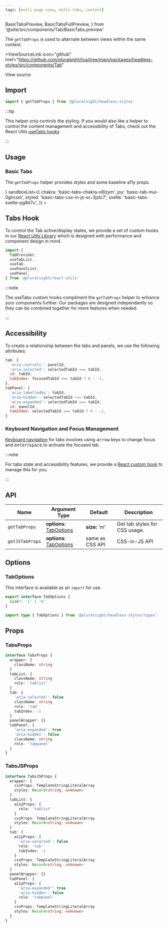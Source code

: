 ```yaml
---
tags: [mutli-page view, multi-tabs, content]
---
```


  BasicTabsPreview,
  BasicTabsFullPreview,
} from '@site/src/components/Tab/BasicTabs.preview'

The `getTabProps` is used to alternate between views within the same context.

<ViewSourceLink
  icon="github"
  href="https://github.com/pluralsight/tva/tree/main/packages/headless-styles/src/components/Tab"
>
  View source
</ViewSourceLink>

## Import

```javascript
import { getTabProps } from '@pluralsight/headless-styles'
```

:::tip

This helper only controls the styling. If you would also like a helper to control the content management and accessibility of Tabs, check out the React Utils [useTabs hooks](../react-utils/use-tabs.mdx)

:::

## Usage

### Basic Tabs

The `getTabProps` helper provides styles and some baseline a11y props.

<BasicTabs />
<LiveExampleTabs
  fullCode={<BasicTabsFullPreview />}
  sandboxList={{
    chakra: 'basic-tabs-chakra-x8lzym',
    joy: 'basic-tab-mui-0ghcsm',
    styled: 'basic-tabs-css-in-js-sc-3jztc7',
    svelte: 'basic-tabs-svelte-pg8d7u',
  }}
>
  <BasicTabsPreview />
</LiveExampleTabs>

## Tabs Hook

To control the Tab active/display states, we provide a set of custom hooks in our [React Utils Library](../react-utils/use-tabs.mdx) which is designed with performance and component design in mind.

```js
import {
  TabProvider,
  useTabList,
  useTab,
  usePanelList,
  usePanel,
} from '@pluralsight/react-utils'
```

:::note

The useTabs custom hooks compliment the `getTabProps` helper to enhance your components further. Our packages are designed independantly so they can be combined together for more features when needed.

:::

## Accessibility

To create a relationship between the tabs and panels, we use the following attributes:

```js
tab: {
  'aria-controls': panelId,
  'aria-selected': selectedTabId === tabId,
  id: tabId,
  tabIndex: focusedTabId === tabId ? 0 : -1,
},
tabPanel: {
  'aria-labelledby': tabId,
  'aria-hidden': selectedTabId !== tabId,
  'aria-expanded': selectedTabId === tabId,
  id: panelId,
  tabIndex: selectedTabId === tabId ? 0 : -1,
}

```

### Keyboard Navigation and Focus Management

[Keyboard navigation](https://developer.mozilla.org/en-US/docs/Web/Accessibility/ARIA/Roles/tablist_role#keyboard_interactions)
for tabs involves using <kbd>arrow</kbd> keys to change focus and <kbd>enter</kbd>/<kbd>space</kbd> to activate the focused tab.

:::note

For tabs state and accessibility features, we provide a [React custom hook](../react-utils/use-tabs.mdx) to manage this for you.

:::

## API

| Name            | Argument Type                          | Default         | Description                   |
| --------------- | -------------------------------------- | --------------- | ----------------------------- |
| `getTabProps`   | **options**: [TabOptions](#taboptions) | **size:** 'm'   | Get tab styles for CSS usage. |
| `getJSTabProps` | **options**: [TabOptions](#taboptions) | same as CSS API | CSS-in-JS API                 |

## Options

### TabOptions

This interface is available as an `import` for use.

```typescript
export interface TabOptions {
  size?: 's' | 'm'
}
```

```typescript title="Import example"
import type { TabOptions } from '@pluralsight/headless-styles/types'
```

## Props

### TabsProps

```typescript
interface TabsProps {
  wrapper: {
    className: string
  }
  tabList: {
    className: string
    role: 'tablist'
  }
  tab: {
    'aria-selected': false
    className: string
    role: 'tab'
    tabIndex: -1
  }
  panelWrapper: {}
  tabPanel: {
    'aria-expanded': true
    'aria-hidden': false
    className: string
    role: 'tabpanel'
  }
}
```

### TabsJSProps

```typescript
interface TabsJSProps {
  wrapper: {
    cssProps: TemplateStringLiteralArray
    styles: Record<string, unknown>
  }
  tabList: {
    a11yProps: {
      role: 'tablist'
    }
    cssProps: TemplateStringLiteralArray
    styles: Record<string, unknown>
  }
  tab: {
    a11yProps: {
      'aria-selected': false
      role: 'tab'
      tabIndex: -1
    }
    cssProps: TemplateStringLiteralArray
    styles: Record<string, unknown>
  }
  panelWrapper: {}
  tabPanel: {
    a11yProps: {
      'aria-expanded': true
      'aria-hidden': false
      role: 'tabpanel'
    }
    cssProps: TemplateStringLiteralArray
    styles: Record<string, unknown>
  }
}
```

